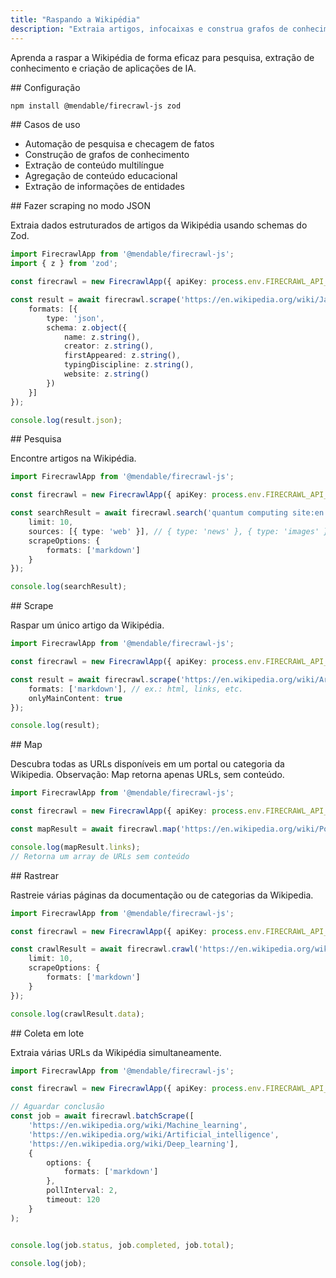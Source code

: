 ```yaml
---
title: "Raspando a Wikipédia"
description: "Extraia artigos, infocaixas e construa grafos de conhecimento a partir da Wikipédia"
---
```


Aprenda a raspar a Wikipédia de forma eficaz para pesquisa, extração de conhecimento e criação de aplicações de IA.

<div id="setup">
  ## Configuração
</div>

```bash
npm install @mendable/firecrawl-js zod
```


<div id="use-cases">
  ## Casos de uso
</div>

- Automação de pesquisa e checagem de fatos
- Construção de grafos de conhecimento
- Extração de conteúdo multilíngue
- Agregação de conteúdo educacional
- Extração de informações de entidades

<div id="scrape-with-json-mode">
  ## Fazer scraping no modo JSON
</div>

Extraia dados estruturados de artigos da Wikipédia usando schemas do Zod.

```typescript
import FirecrawlApp from '@mendable/firecrawl-js';
import { z } from 'zod';

const firecrawl = new FirecrawlApp({ apiKey: process.env.FIRECRAWL_API_KEY });

const result = await firecrawl.scrape('https://en.wikipedia.org/wiki/JavaScript', {
    formats: [{
        type: 'json',
        schema: z.object({
            name: z.string(),
            creator: z.string(),
            firstAppeared: z.string(),
            typingDiscipline: z.string(),
            website: z.string()
        })
    }]
});

console.log(result.json);
```


<div id="search">
  ## Pesquisa
</div>

Encontre artigos na Wikipédia.

```typescript
import FirecrawlApp from '@mendable/firecrawl-js';

const firecrawl = new FirecrawlApp({ apiKey: process.env.FIRECRAWL_API_KEY });

const searchResult = await firecrawl.search('quantum computing site:en.wikipedia.org', {
    limit: 10,
    sources: [{ type: 'web' }], // { type: 'news' }, { type: 'images' }
    scrapeOptions: {
        formats: ['markdown']
    }
});

console.log(searchResult);
```


<div id="scrape">
  ## Scrape
</div>

Raspar um único artigo da Wikipédia.

```typescript
import FirecrawlApp from '@mendable/firecrawl-js';

const firecrawl = new FirecrawlApp({ apiKey: process.env.FIRECRAWL_API_KEY });

const result = await firecrawl.scrape('https://en.wikipedia.org/wiki/Artificial_intelligence', {
    formats: ['markdown'], // ex.: html, links, etc.
    onlyMainContent: true
});

console.log(result);
```


<div id="map">
  ## Map
</div>

Descubra todas as URLs disponíveis em um portal ou categoria da Wikipedia. Observação: Map retorna apenas URLs, sem conteúdo.

```typescript
import FirecrawlApp from '@mendable/firecrawl-js';

const firecrawl = new FirecrawlApp({ apiKey: process.env.FIRECRAWL_API_KEY });

const mapResult = await firecrawl.map('https://en.wikipedia.org/wiki/Portal:Computer_science');

console.log(mapResult.links);
// Retorna um array de URLs sem conteúdo
```


<div id="crawl">
  ## Rastrear
</div>

Rastreie várias páginas da documentação ou de categorias da Wikipedia.

```typescript
import FirecrawlApp from '@mendable/firecrawl-js';

const firecrawl = new FirecrawlApp({ apiKey: process.env.FIRECRAWL_API_KEY });

const crawlResult = await firecrawl.crawl('https://en.wikipedia.org/wiki/Portal:Artificial_intelligence', {
    limit: 10,
    scrapeOptions: {
        formats: ['markdown']
    }
});

console.log(crawlResult.data);
```


<div id="batch-scrape">
  ## Coleta em lote
</div>

Extraia várias URLs da Wikipédia simultaneamente.

```typescript
import FirecrawlApp from '@mendable/firecrawl-js';

const firecrawl = new FirecrawlApp({ apiKey: process.env.FIRECRAWL_API_KEY });

// Aguardar conclusão
const job = await firecrawl.batchScrape([
    'https://en.wikipedia.org/wiki/Machine_learning',
    'https://en.wikipedia.org/wiki/Artificial_intelligence',
    'https://en.wikipedia.org/wiki/Deep_learning'],
    {
        options: {
            formats: ['markdown']
        },
        pollInterval: 2,
        timeout: 120
    }
);


console.log(job.status, job.completed, job.total);

console.log(job);
```
